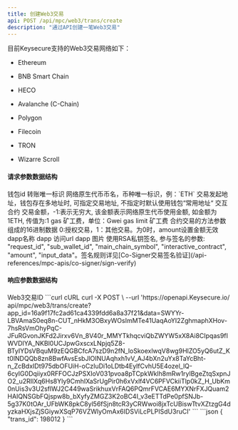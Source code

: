 ---
title: 创建Web3交易
api: POST /api/mpc/web3/trans/create
description: "通过API创建一笔Web3交易"
---

目前Keysecure支持的Web3交易网络如下：

- Ethereum

- BNB Smart Chain

- HECO

- Avalanche (C-Chain)

- Polygon

- Filecoin

- TRON

- Wizarre Scroll


#### 请求参数数据结构
<ParamField query="sub_wallet_id" type="integer" required>
    钱包id
</ParamField>
<ParamField query="request_id" type="string" required>
   	转账唯一标识
</ParamField>
<ParamField query="main_chain_symbol" type="string" required>
    网络原生代币币名，币种唯一标识，例：`ETH`
</ParamField>
<ParamField query="from" type="string">
    交易发起地址，钱包存在多地址时, 可指定交易地址, 不指定时默认使用钱包“常用地址“
</ParamField>
<ParamField query="interactive_contract" type="string" required>
    交互合约
</ParamField>
<ParamField query="amount" type="string" required>
   	交易金额，-1:表示无穷大, 该金额表示网络原生代币使用金额, 如金额为1ETH, 传值为:1
</ParamField>
<ParamField query="gas_price" type="string" required>
    gas 矿工费，单位：Gwei
</ParamField>
<ParamField query="gas_limit" type="string" required>
   	gas limit 矿工费
</ParamField>
<ParamField query="input_data" type="string" required>
   	合约交易的方法参数组成的16进制数据
</ParamField>
<ParamField query="trans_type" type="string" required>
   	0:授权交易，1：其他交易。为0时，amount设置金额无效
</ParamField>
<ParamField query="dapp_name" type="string">
   	dapp名称
</ParamField>
<ParamField query="dapp_url" type="string">
   	dapp 访问url
</ParamField>
<ParamField query="dapp_img" type="string">
   	dapp 图片
</ParamField>
<ParamField query="sign" type="string">
   	使用RSA私钥签名, 参与签名的参数: "request_id", "sub_wallet_id", "main_chain_symbol", "interactive_contract", "amount", "input_data"。签名规则详见[Co-Signer交易签名验证](/api-references/mpc-apis/co-signer/sign-verify)
</ParamField>



#### 响应参数数据结构
<Expandable title="object">
    <ResponseField name="trans_id" type="integer">Web3交易ID</ResponseField>
</Expandable>



<RequestExample>
  ```curl cURL
  curl -X POST \
  --url 'https://openapi.Keysecure.io/
api/mpc/web3/trans/create?app_id=16a9f17fc2ad61ca4339fdd6a8a37f21&data=SWYYr-LBVAmaS0eq8n-CUT_nHkM3OBxyWOsImMTe41UaqAoYI2ZghmaphXHov-7hsRsVmOhyPqC-JFuRGvonJKFd2Jirxv6Vn_8V40r_MMYTkhqcviQbZWYW5xX8Ai8CIpqas9fIWVDIYA_NKBl0UCJpwGxscxLNpjq5Z8-BTyIYDsVBquM9zEQGBCfcA7szD9n2fN_loSkoexlwqV8wg9HIZO5yQ6utZ_Kt0lNDQQb8zn8BwfAvsEsbJlOINUAqhxh1vV_AJ4bXn2uYx8TaYcBht-n_ZcBdxIDt975dbOFUiH-oCzIuDi1oLDtb4EylfCvhU5E4ozel_lQ-6cyIG0Dqiiyx0RFFOCJzPSXIoV031pvoa8pTCpkWklh8mRw1rylBgeZtqSxpnJO2_u2RIlXq6Hs8Yly9CmhIXaSrUgPir0h6xVxlf4VC6PFVCkiiTlp0kZ_H_UbKm0nUis3v3U2sflWJ2C449waSrikhuxVrFAQ6PQmrFVCAE6MYXNrFXJQuam2HAIQNSGbFQjspw8b_bXyfyZMGZ3K2oBC4I_v3eETTdPe0pfSNJb-5g37K0tOAr_UFbWK8pkC8yl56fSjn8tcR3yCRWwoi8jxTcUBiswTtvXZtzgG4dyzkaHXjsZjSGiywXSqP76VZWlyOmAx6IDSViLcPLPISdU3ruCI'
  ```
</RequestExample>



<ResponseExample>
```json
{
     "trans_id": 198012
}
```
</ResponseExample>